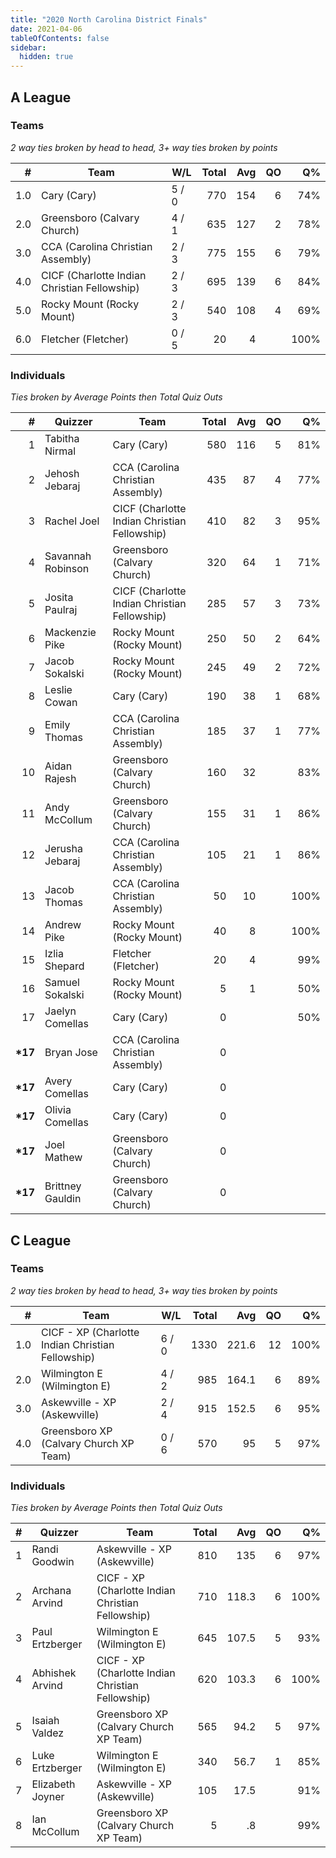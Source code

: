 ```yaml
---
title: "2020 North Carolina District Finals"
date: 2021-04-06
tableOfContents: false
sidebar:
  hidden: true
---
```


## A League

### Teams

*2 way ties broken by head to head, 3+ way ties broken by points*

|    # | Team                                         | W/L   | Total |  Avg |   QO |   Q% |
| ---: | -------------------------------------------- | ----- | ----: | ---: | ---: | ---: |
|  1.0 | Cary (Cary)                                  | 5 / 0 |   770 |  154 |    6 |  74% |
|  2.0 | Greensboro (Calvary Church)                  | 4 / 1 |   635 |  127 |    2 |  78% |
|  3.0 | CCA (Carolina Christian Assembly)            | 2 / 3 |   775 |  155 |    6 |  79% |
|  4.0 | CICF (Charlotte Indian Christian Fellowship) | 2 / 3 |   695 |  139 |    6 |  84% |
|  5.0 | Rocky Mount (Rocky Mount)                    | 2 / 3 |   540 |  108 |    4 |  69% |
|  6.0 | Fletcher (Fletcher)                          | 0 / 5 |    20 |    4 |      | 100% |

### Individuals

*Ties broken by Average Points then Total Quiz Outs*

|        # | Quizzer           | Team                                         | Total |  Avg |   QO |   Q% |
| -------: | ----------------- | -------------------------------------------- | ----: | ---: | ---: | ---: |
|        1 | Tabitha Nirmal    | Cary (Cary)                                  |   580 |  116 |    5 |  81% |
|        2 | Jehosh Jebaraj    | CCA (Carolina Christian Assembly)            |   435 |   87 |    4 |  77% |
|        3 | Rachel Joel       | CICF (Charlotte Indian Christian Fellowship) |   410 |   82 |    3 |  95% |
|        4 | Savannah Robinson | Greensboro (Calvary Church)                  |   320 |   64 |    1 |  71% |
|        5 | Josita Paulraj    | CICF (Charlotte Indian Christian Fellowship) |   285 |   57 |    3 |  73% |
|        6 | Mackenzie Pike    | Rocky Mount (Rocky Mount)                    |   250 |   50 |    2 |  64% |
|        7 | Jacob Sokalski    | Rocky Mount (Rocky Mount)                    |   245 |   49 |    2 |  72% |
|        8 | Leslie Cowan      | Cary (Cary)                                  |   190 |   38 |    1 |  68% |
|        9 | Emily Thomas      | CCA (Carolina Christian Assembly)            |   185 |   37 |    1 |  77% |
|       10 | Aidan Rajesh      | Greensboro (Calvary Church)                  |   160 |   32 |      |  83% |
|       11 | Andy McCollum     | Greensboro (Calvary Church)                  |   155 |   31 |    1 |  86% |
|       12 | Jerusha Jebaraj   | CCA (Carolina Christian Assembly)            |   105 |   21 |    1 |  86% |
|       13 | Jacob Thomas      | CCA (Carolina Christian Assembly)            |    50 |   10 |      | 100% |
|       14 | Andrew Pike       | Rocky Mount (Rocky Mount)                    |    40 |    8 |      | 100% |
|       15 | Izlia Shepard     | Fletcher (Fletcher)                          |    20 |    4 |      |  99% |
|       16 | Samuel Sokalski   | Rocky Mount (Rocky Mount)                    |     5 |    1 |      |  50% |
|       17 | Jaelyn Comellas   | Cary (Cary)                                  |     0 |      |      |  50% |
| **\*17** | Bryan Jose        | CCA (Carolina Christian Assembly)            |     0 |      |      |      |
| **\*17** | Avery Comellas    | Cary (Cary)                                  |     0 |      |      |      |
| **\*17** | Olivia Comellas   | Cary (Cary)                                  |     0 |      |      |      |
| **\*17** | Joel Mathew       | Greensboro (Calvary Church)                  |     0 |      |      |      |
| **\*17** | Brittney Gauldin  | Greensboro (Calvary Church)                  |     0 |      |      |      |

## C League

### Teams

*2 way ties broken by head to head, 3+ way ties broken by points*

|    # | Team                                              | W/L   | Total |   Avg |   QO |   Q% |
| ---: | ------------------------------------------------- | ----- | ----: | ----: | ---: | ---: |
|  1.0 | CICF - XP (Charlotte Indian Christian Fellowship) | 6 / 0 |  1330 | 221.6 |   12 | 100% |
|  2.0 | Wilmington E (Wilmington E)                       | 4 / 2 |   985 | 164.1 |    6 |  89% |
|  3.0 | Askewville - XP (Askewville)                      | 2 / 4 |   915 | 152.5 |    6 |  95% |
|  4.0 | Greensboro XP (Calvary Church XP Team)            | 0 / 6 |   570 |    95 |    5 |  97% |

### Individuals

*Ties broken by Average Points then Total Quiz Outs*

|    # | Quizzer          | Team                                              | Total |   Avg |   QO |   Q% |
| ---: | ---------------- | ------------------------------------------------- | ----: | ----: | ---: | ---: |
|    1 | Randi Goodwin    | Askewville - XP (Askewville)                      |   810 |   135 |    6 |  97% |
|    2 | Archana Arvind   | CICF - XP (Charlotte Indian Christian Fellowship) |   710 | 118.3 |    6 | 100% |
|    3 | Paul Ertzberger  | Wilmington E (Wilmington E)                       |   645 | 107.5 |    5 |  93% |
|    4 | Abhishek Arvind  | CICF - XP (Charlotte Indian Christian Fellowship) |   620 | 103.3 |    6 | 100% |
|    5 | Isaiah Valdez    | Greensboro XP (Calvary Church XP Team)            |   565 |  94.2 |    5 |  97% |
|    6 | Luke Ertzberger  | Wilmington E (Wilmington E)                       |   340 |  56.7 |    1 |  85% |
|    7 | Elizabeth Joyner | Askewville - XP (Askewville)                      |   105 |  17.5 |      |  91% |
|    8 | Ian McCollum     | Greensboro XP (Calvary Church XP Team)            |     5 |    .8 |      |  99% |

